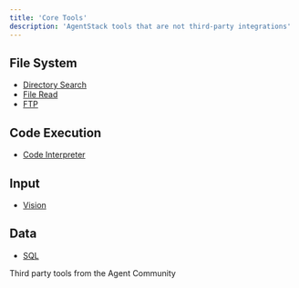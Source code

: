 ```yaml
---
title: 'Core Tools'
description: 'AgentStack tools that are not third-party integrations'
---
```


## File System

- [Directory Search](/tools/tool/dir_search)
- [File Read](/tools/tool/file_read)
- [FTP](/tools/tool/ftp)

## Code Execution

- [Code Interpreter](/tools/tool/code-interpreter)

## Input
- [Vision](/tools/tool/vision)

## Data
- [SQL](/tools/tool/sql)

<CardGroup cols={1}>
  <Card
    title="Community Tools"
    icon="hammer"
    href="/tools/community"
  >
    Third party tools from the Agent Community
  </Card>
</CardGroup>